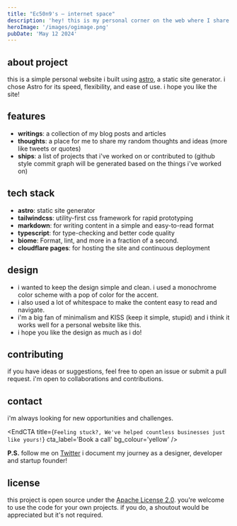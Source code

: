 ```yaml
---
title: "Ec50n9's – internet space"
description: 'hey! this is my personal corner on the web where I share my thoughts ideas, and projects.'
heroImage: '/images/ogimage.png'
pubDate: 'May 12 2024'
---
```


## about project
this is a simple personal website i built using [astro](https://astro.build/), a static site generator. i chose Astro for its speed, flexibility, and ease of use. i hope you like the site!

## features
- **writings**: a collection of my blog posts and articles
- **thoughts**: a place for me to share my random thoughts and ideas (more like tweets or quotes)
- **ships**: a list of projects that i've worked on or contributed to (github style commit graph will be generated based on the things i've worked on)

## tech stack
- **astro**: static site generator
- **tailwindcss**: utility-first css framework for rapid prototyping
- **markdown**: for writing content in a simple and easy-to-read format
- **typescript**: for type-checking and better code quality 
- **biome**: Format, lint, and more in a fraction of a second.
- **cloudflare pages**: for hosting the site and continuous deployment

## design
- i wanted to keep the design simple and clean. i used a monochrome color scheme with a pop of color for the accent. 
- i also used a lot of whitespace to make the content easy to read and navigate. 
- i'm a big fan of minimalism and KISS (keep it simple, stupid) and i think it works well for a personal website like this. 
- i hope you like the design as much as i do!

## contributing
if you have ideas or suggestions, feel free to open an issue or submit a pull request. i'm open to collaborations and contributions.

## contact
i'm always looking for new opportunities and challenges.



<EndCTA
	title={`Feeling stuck?, We've helped countless businesses just like yours!`}
	cta_label='Book a call'
	bg_colour='yellow'
/>

**P.S.** follow me on [Twitter](https://x.com/spikeysanju) i document my journey as a designer, developer and startup founder!

## license
this project is open source under the [Apache License 2.0](https://www.apache.org/licenses/LICENSE-2.0). you're welcome to use the code for your own projects. if you do, a shoutout would be appreciated but it's not required.


